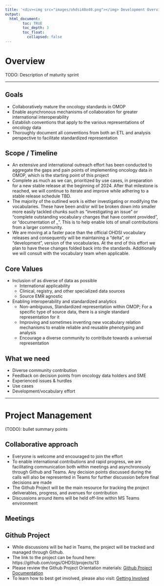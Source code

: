 ```yaml
---
title: '<div><img src="images/ohdsi40x40.png"></img> Development Overview</div>'
output: 
  html_document:
        toc: TRUE
        toc_depth: 3
        toc_float:
          collapsed: false
---
```


# **Overview**

TODO: Description of maturity sprint

---

## Goals 

 - Collaboratively mature the oncology standards in OMOP
 - Enable asynchronous mechanisms of collaboration for greater international interoperability
 - Establish conventions that apply to the various representations of oncology data
 - Thoroughly document all conventions from both an ETL and analysis perspective to facilitate standardized representation


## Scope / Timeline

 - An extensive and international outreach effort has been conducted to aggregate the gaps and pain points of implementing oncology data in OMOP, which is the starting point of this project 
 - Complete as much as we can, prioritized by use cases, in preparation for a new stable release at the beginning of 2024. After that milestone is reached, we will continue to iterate and improve while   adhering to a stable release schedule TBD.  
 - The majority of the outlined work is either investigating or modifying the vocabularies. These have been and/or will be broken down into smaller more easily tackled chunks such as “investigating an issue” or “complete outstanding vocabulary changes that have content provided”, or “documentation of _”.  This is to help enable lots of small contributions from a larger community. 
 - We are moving at a faster pace than the official OHDSI vocabulary releases and consequently will be maintaining a “delta”, or “development”, version of the vocabularies. At the end of this effort we plan to have these changes folded back into the standards. Additionally we will consult with the vocabulary team when applicable. 

## Core Values

 - Inclusion of as diverse of data as possible
    - International applicability
    - Clinical, registry, and other specialized data sources
    - Source EMR agnostic
 - Enabling interoperability and standardized analytics 
    - Non-ambiguous, Standardized representation within OMOP; For a specific type of source data, there is a single standard representation for it
    - Improving and sometimes inventing new vocabulary relation mechanisms to enable reliable and reusable phenotyping and analysis 
    - Encourage a diverse community to contribute towards a universal representation

## What we need

 - Diverse community contribution 
 - Feedback on decision points from oncology data holders and SME
 - Experienced issues & hurdles
 - Use cases
 - Development/vocabulary effort


---

# **Project Management**

(TODO): bullet summary points



## Collaborative approach

 - Everyone is welcome and encouraged to join the effort 
 - To enable international contributions and rapid progress, we are facilitating communication both within meetings and asynchronously through Github and Teams. Any decision points discussed during the calls will also be represented in Teams for further discussion before final decisions are made
 - The Github Project will be the main resource for tracking the project deliverables, progress, and avenues for contribution
 - Discussions around items will be held off-line within MS Teams environment 


## Meetings




## Github Project

 - While discussions will be had in Teams, the project will be tracked and managed through Github. 
 - The link to the project can be found here: https://github.com/orgs/OHDSI/projects/13
 - Please review the Github Project Orientation materials: [Github Project Documentation](githubProject.html)
 - To learn how to best get involved, please also visit: [Getting Involved](gettingInvolved.html)


